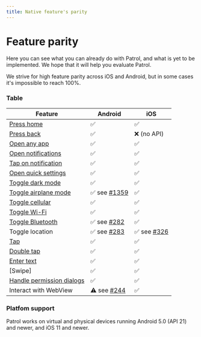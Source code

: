 ```yaml
---
title: Native feature's parity
---
```


# Feature parity

Here you can see what you can already do with Patrol, and what is yet to be
implemented. We hope that it will help you evaluate Patrol.

We strive for high feature parity across iOS and Android, but in some cases it's
impossible to reach 100%.

### Table

| **Feature**                 | **Android**    | **iOS**       |
| --------------------------- | -------------- | ------------- |
| [Press home]                | ✅             | ✅            |
| [Press back]                | ✅             | ❌ (no API)   |
| [Open any app]              | ✅             | ✅            |
| [Open notifications]        | ✅             | ✅            |
| [Tap on notification]       | ✅             | ✅            |
| [Open quick settings]       | ✅             | ✅            |
| [Toggle dark mode]          | ✅             | ✅            |
| [Toggle airplane mode]      | ✅ see [#1359] | ✅            |
| [Toggle cellular]           | ✅             | ✅            |
| [Toggle Wi-Fi]              | ✅             | ✅            |
| [Toggle Bluetooth]          | ✅ see [#282]  | ✅            |
| Toggle location             | ✅ see [#283]  | ✅ see [#326] |
| [Tap]                       | ✅             | ✅            |
| [Double tap]                | ✅             | ✅            |
| [Enter text]                | ✅             | ✅            |
| [Swipe]                     | ✅             | ✅            |
| [Handle permission dialogs] | ✅             | ✅            |
| Interact with WebView       | ⚠️ see [#244]   | ✅            |

### Platfom support

Patrol works on virtual and physical devices running Android 5.0 (API 21) and
newer, and iOS 11 and newer.

[#244]: https://github.com/leancodepl/patrol/issues/244
[#282]: https://github.com/leancodepl/patrol/issues/282
[#283]: https://github.com/leancodepl/patrol/issues/283
[#326]: https://github.com/leancodepl/patrol/issues/326
[#1359]: https://github.com/leancodepl/patrol/issues/1359
[press home]: https://pub.dev/documentation/patrol/latest/patrol/NativeAutomator/pressHome.html
[press back]: https://pub.dev/documentation/patrol/latest/patrol/NativeAutomator/pressBack.html
[open any app]: https://pub.dev/documentation/patrol/latest/patrol/NativeAutomator/openApp.html
[open notifications]: https://pub.dev/documentation/patrol/latest/patrol/NativeAutomator/openNotifications.html
[tap on notification]: https://pub.dev/documentation/patrol/latest/patrol/NativeAutomator/tapOnNotificationBySelector.html
[open quick settings]: https://pub.dev/documentation/patrol/latest/patrol/NativeAutomator/openQuickSettings.html
[toggle dark mode]: https://pub.dev/documentation/patrol/latest/patrol/NativeAutomator/enableDarkMode.html
[toggle airplane mode]: https://pub.dev/documentation/patrol/latest/patrol/NativeAutomator/enableAirplaneMode.html
[toggle cellular]: https://pub.dev/documentation/patrol/latest/patrol/NativeAutomator/enableCellular.html
[toggle wi-fi]: https://pub.dev/documentation/patrol/latest/patrol/NativeAutomator/enableWifi.html
[toggle bluetooth]: https://pub.dev/documentation/patrol/latest/patrol/NativeAutomator/enableBluetooth.html
[tap]: https://pub.dev/documentation/patrol/latest/patrol/NativeAutomator/tap.html
[double tap]: https://pub.dev/documentation/patrol/latest/patrol/NativeAutomator/doubleTap.html
[enter text]: https://pub.dev/documentation/patrol/latest/patrol/NativeAutomator/enterText.html
[enter text]: https://pub.dev/documentation/patrol/latest/patrol/NativeAutomator/swipe.html
[handle permission dialogs]: https://pub.dev/documentation/patrol/latest/patrol/NativeAutomator/grantPermissionWhenInUse.html
